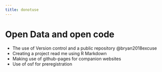 ```yaml
---
title: donotuse
---
```

# Open Data and open code


* The use of Version control and a public repository @bryan2018excuse
* Creating a project read me using R Markdown
* Making use of github-pages for companion websites
* Use of osf for preregistration